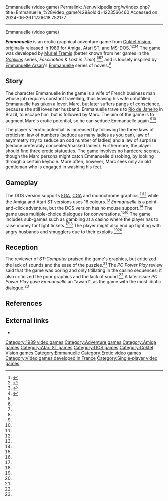 Emmanuelle (video game)
Permalink: //en.wikipedia.org/w/index.php?title=Emmanuelle_%28video_game%29&oldid=1223566460
Accessed on: 2024-06-26T17:06:18.752177



------
Emmanuelle (video game)
{{Infobox video game
|title = Emmanuelle
|image = Emmanuellecover.jpg
|caption = The cover of the PC version
|developer = [[Coktel Vision]]<br />Tomahawk
|publisher = Coktel Vision
|designer = [[Muriel Tramis]]
|composer = François Peirano
|engine = 
|released = 1989
|genre = [[Adventure game|Adventure]]
|modes = [[Single-player]]
|platforms = [[Amiga]], [[Atari ST]], [[MS-DOS]]
}}

<!--Based on the French Wikipedia article -->
'''''Emmanuelle ''''' is an erotic graphical adventure game from [[Coktel Vision]], originally released in 1989 for [[Amiga]], [[Atari ST]], and [[MS-DOS]].<ref name="ST">{{Cite news |last=Borgmeier |first=Carsten |date=February 1989 |title=Emmanuelle: Erotik am Computer? |url=https://www.stcarchiv.de/stc1989/02/relax |archive-url= |work=ST-Computer |pages=157}}</ref><ref name="power">{{Cite news |last=al |date=February 1989 |title=Power Computerspiele: Emanuelle |url=https://www.kultpower.de/archiv/heft_powerplay_1989-02 |work=Powerplay |pages=47}}</ref><ref name="theodor">{{cite web |last=Lauppert |first=Theodor |date=2007 |title=Emmanuelle: A Game of Eroticism (Amiga/ST/DOS, 1989) |url=http://theodor.lauppert.ws/games/emma.htm |url-status=dead |archive-url=https://web.archive.org/web/20120927023256/http://theodor.lauppert.ws/games/emma.htm |archive-date=27 September 2012 |access-date=15 January 2022 |website=theodor.lauppert.ws}}</ref><ref name="power-worst">{{Cite news |date=November 1990 |title=Power Thema: Die dümmsten Dialoge |url=https://www.kultpower.de/archiv/heft_powerplay_1990-11_seite152 |work=Powerplay |pages=153}}</ref> The game was developed by [[Muriel Tramis]] (better known from her games in the ''[[Gobliiins]]'' series, ''Fascination'' & ''Lost in Time''),<ref name="ST"/><ref name="power"/><ref name="theodor"/> and is loosely inspired by [[Emmanuelle Arsan]]'s [[Emmanuelle (novel)|Emmanuelle]] series of novels.<ref name="theodor"/>

==Story==
The character Emmanuelle in the game is a wife of French business man whose job requires constant travelling, thus leaving his wife unfulfilled. Emmanuelle has taken a lover, Marc, but later suffers pangs of conscience, because she still loves her husband. Emmanuelle travels to [[Rio de Janeiro]] in Brazil, to escape him, but is followed by Marc. The aim of the game is to augment Marc's erotic potential, so he can seduce Emmanuelle again.<ref name="ST"/><ref name="power"/>

The player's 'erotic potential' is increased by following the three laws of eroticism: law of numbers (seduce as many ladies as you can), law of asymmetry (try to seduce an odd number of ladies) and a law of surprise (seduce preferably concealed/masked ladies). Furthermore, the player should find three erotic statuettes. The game involves no [[Hardcore pornography|hardcore]] scenes, though the Marc persona might catch Emmanuelle disrobing, by looking through a certain keyhole. More often, however, Marc sees only an old gentleman who is engaged in washing his feet.

==Gameplay==
The DOS version supports [[Enhanced Graphics Adapter|EGA]], [[Color Graphics Adapter|CGA]] and monochrome graphics,<ref name="power"/><ref name="theodor"/> while the Amiga and Atari ST versions uses 16 colours.<ref name="theodor"/> ''Emmanuelle'' is a point-and-click adventure, but the DOS version has no mouse support.<ref name="theodor"/> The game uses multiple-choice dialogues for conversations.<ref name="power"/><ref name="theodor"/> The game includes sub-games such as gambling at a casino where the player has to raise money for flight tickets.<ref name="power"/><ref name="theodor"/> The player might also end up fighting with angry husbands and smugglers due to their exploits.<ref name="power"/><ref name="theodor"/>

==Reception==
The reviewer of ''ST-Computer'' praised the game's graphics, but criticized the lack of sounds and the ease of the puzzles.<ref name="ST"/> The ''PC Power Play'' review said that the game was boring and only titillating in the casino sequences; it also criticized the poor graphics and the lack of sound.<ref name="power"/> A later issue ''PC Power Play'' gave ''Emmanuelle'' an "award", as the game with the most idiotic dialogue.<ref name="power-worst"/>

==References==
<references/>

==External links==
* {{MobyGames|id=/emmanuelle-a-game-of-eroticism|name=''Emmanuelle''}}

{{Emmanuelle}}
{{Muriel Tramis}}

[[Category:1989 video games]]
[[Category:Adventure games]]
[[Category:Amiga games]]
[[Category:Atari ST games]]
[[Category:DOS games]]
[[Category:Coktel Vision games]]
[[Category:Emmanuelle]]
[[Category:Erotic video games]]
[[Category:Video games developed in France]]
[[Category:Single-player video games]]